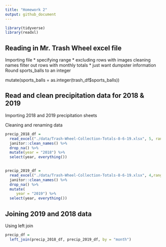 ```yaml
---
title: "Homework 2"
output: github_document
---
```


```r
library(tidyverse)
library(readxl)
```

## Reading in Mr. Trash Wheel excel file 
  Importing file
    * specifying range
    * excluding rows with images
  cleaning names
  filter out rows with monthly totals
    * just want dumpster information
  Round sports_balls to an integer




 mutate(sports_balls = as.integer(trash_df$sports_balls))

## Read and clean precipitation data for 2018 & 2019

Importing 2018 and 2019 precipitation sheets

  Cleaning and renaming data 

```r
precip_2018_df = 
  read_excel("./data/Trash-Wheel-Collection-Totals-8-6-19.xlsx", 5, range = "A2:B15") %>% 
  janitor::clean_names() %>% 
  drop_na() %>% 
  mutate(year = "2018") %>% 
  select(year, everything())
  

precip_2019_df = 
  read_excel("./data/Trash-Wheel-Collection-Totals-8-6-19.xlsx", 4,range = "A2:B15") %>% 
  janitor::clean_names() %>% 
  drop_na() %>% 
  mutate(
     year = "2019") %>% 
  select(year, everything())
```



## Joining 2019 and 2018 data
  Using left join
  
```r
precip_df = 
  left_join(precip_2018_df, precip_2019_df, by = "month")
```




    



